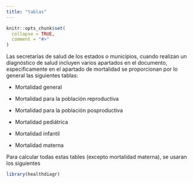 ```yaml
---
title: "tablas"
---
```


```r
knitr::opts_chunk$set(
  collapse = TRUE,
  comment = "#>"
)
```


Las secretarías de salud de los estados o municipios, cuando realizan un diagnóstico de salud incluyen varios apartados en el documento, especificamente en el apartado de mortalidad se proporcionan por lo general las siguientes tablas:

  - Mortalidad general
 
  - Mortalidad para la población reproductiva
 
  - Mortalidad para la población posproductiva
  
  - Mortalidad pediátrica
  
  - Mortalidad infantil
  
  - Mortalidad materna


Para calcular todas estas tables (excepto mortalidad materna), se usaran los siguientes

```r
library(healthdiagr)
```

